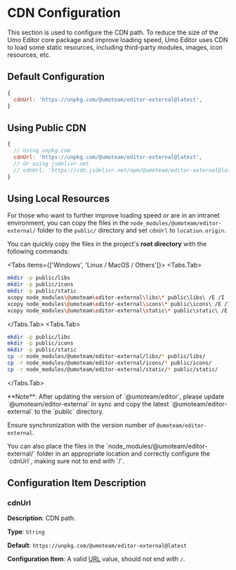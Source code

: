 
# CDN Configuration

This section is used to configure the CDN path. To reduce the size of the Umo Editor core package and improve loading speed, Umo Editor uses CDN to load some static resources, including third-party modules, images, icon resources, etc.

## Default Configuration

```js
{
  cdnUrl: 'https://unpkg.com/@umoteam/editor-external@latest', 
}
```

## Using Public CDN

```js
{
  // Using unpkg.com
  cdnUrl: 'https://unpkg.com/@umoteam/editor-external@latest', 
  // Or using jsdelivr.net
  // cdnUrl: 'https://cdn.jsdelivr.net/npm/@umoteam/editor-external@latest', 
}
```

## Using Local Resources

For those who want to further improve loading speed or are in an intranet environment, you can copy the files in the `node_modules/@umoteam/editor-external/` folder to the `public/` directory and set `cdnUrl` to `location.origin`.

You can quickly copy the files in the project's **root directory** with the following commands:

<Tabs items={['Windows', 'Linux / MacOS / Others']}>
<Tabs.Tab>
```bash
mkdir -p public/libs
mkdir -p public/icons
mkdir -p public/static
xcopy node_modules\@umoteam\editor-external\libs\* public\libs\ /E /I
xcopy node_modules\@umoteam\editor-external\icons\* public\icons\ /E /I
xcopy node_modules\@umoteam\editor-external\static\* public\static\ /E /I
```
</Tabs.Tab>
<Tabs.Tab>
```bash
mkdir -p public/libs
mkdir -p public/icons
mkdir -p public/static
cp -r node_modules/@umoteam/editor-external/libs/* public/libs/
cp -r node_modules/@umoteam/editor-external/icons/* public/icons/
cp -r node_modules/@umoteam/editor-external/static/* public/static/
```
</Tabs.Tab>
</Tabs>

<Callout type="warning" emoji="⚠️">
**Note**: After updating the version of `@umoteam/editor`, please update `@umoteam/editor-external` in sync and copy the latest `@umoteam/editor-external` to the `public` directory.

Ensure synchronization with the version number of `@umoteam/editor-external`.
</Callout>

<Callout type="info">
You can also place the files in the `node_modules/@umoteam/editor-external/` folder in an appropriate location and correctly configure the `cdnUrl`, making sure not to end with `/`.

</Callout>

## Configuration Item Description

### cdnUrl

**Description**: CDN path.

**Type**: `String`

**Default**: `https://unpkg.com/@umoteam/editor-external@latest`

**Configuration Item**: A valid [URL](https://developer.mozilla.org/en-US/docs/Learn/Common_questions/Web_mechanics/What_is_a_URL) value, should not end with `/`.